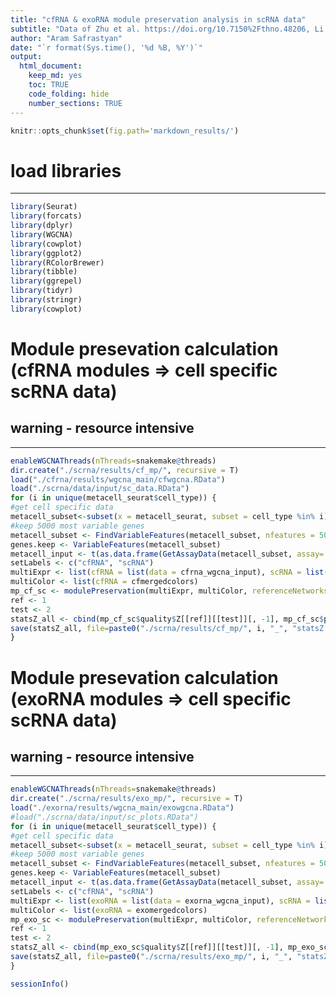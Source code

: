 ```yaml
---
title: "cfRNA & exoRNA module preservation analysis in scRNA data"
subtitle: "Data of Zhu et al. https://doi.org/10.7150%2Fthno.48206, Li et al. https://doi.org/10.1093/nar/gkx891 & MacParland et al. https://doi.org/10.1038/s41467-018-06318-7"
author: "Aram Safrastyan"
date: "`r format(Sys.time(), '%d %B, %Y')`"
output:
  html_document: 
    keep_md: yes
    toc: TRUE
    code_folding: hide
    number_sections: TRUE
---
```


<style type="text/css">
.main-container {
  max-width: 1500px;
  margin-left: auto;
  margin-right: auto;
}
</style>

```r
knitr::opts_chunk$set(fig.path='markdown_results/')
```

# load libraries
***

```r
library(Seurat)
library(forcats)
library(dplyr)
library(WGCNA)
library(cowplot)
library(ggplot2)
library(RColorBrewer)
library(tibble)
library(ggrepel)
library(tidyr)
library(stringr)
library(cowplot)
```

# Module presevation calculation (cfRNA modules => cell specific scRNA data)
## warning - resource intensive
***

```r
enableWGCNAThreads(nThreads=snakemake@threads) 
dir.create("./scrna/results/cf_mp/", recursive = T)
load("./cfrna/results/wgcna_main/cfwgcna.RData")
load("./scrna/data/input/sc_data.RData")
for (i in unique(metacell_seurat$cell_type)) {
#get cell specific data
metacell_subset<-subset(x = metacell_seurat, subset = cell_type %in% i)
#keep 5000 most variable genes
metacell_subset <- FindVariableFeatures(metacell_subset, nfeatures = 5000)
genes.keep <- VariableFeatures(metacell_subset)
metacell_input <- t(as.data.frame(GetAssayData(metacell_subset, assay='RNA', slot='data')[genes.keep,]))
setLabels <- c("cfRNA", "scRNA") 
multiExpr <- list(cfRNA = list(data = cfrna_wgcna_input), scRNA = list(data = metacell_input))
multiColor <- list(cfRNA = cfmergedcolors)
mp_cf_sc <- modulePreservation(multiExpr, multiColor, referenceNetworks = 1, nPermutations = 100, randomSeed = 1, quickCor = 0, maxModuleSize=5000, maxGoldModuleSize=5000, parallelCalculation=T)
ref <- 1 
test <- 2 
statsZ_all <- cbind(mp_cf_sc$quality$Z[[ref]][[test]][, -1], mp_cf_sc$preservation$Z[[ref]][[test]][, -1])
save(statsZ_all, file=paste0("./scrna/results/cf_mp/", i, "_", "statsZ.RData"))
}
```

# Module presevation calculation (exoRNA modules => cell specific scRNA data)
## warning - resource intensive
***

```r
enableWGCNAThreads(nThreads=snakemake@threads) 
dir.create("./scrna/results/exo_mp/", recursive = T)
load("./exorna/results/wgcna_main/exowgcna.RData")
#load("./scrna/data/input/sc_plots.RData")
for (i in unique(metacell_seurat$cell_type)) {
#get cell specific data
metacell_subset<-subset(x = metacell_seurat, subset = cell_type %in% i)
#keep 5000 most variable genes
metacell_subset <- FindVariableFeatures(metacell_subset, nfeatures = 5000)
genes.keep <- VariableFeatures(metacell_subset)
metacell_input <- t(as.data.frame(GetAssayData(metacell_subset, assay='RNA', slot='data')[genes.keep,]))
setLabels <- c("cfRNA", "scRNA") 
multiExpr <- list(exoRNA = list(data = exorna_wgcna_input), scRNA = list(data = metacell_input))
multiColor <- list(exoRNA = exomergedcolors)
mp_exo_sc <- modulePreservation(multiExpr, multiColor, referenceNetworks = 1, nPermutations = 100, randomSeed = 1, quickCor = 0, maxModuleSize=5500, maxGoldModuleSize=5500, parallelCalculation=T)
ref <- 1 
test <- 2 
statsZ_all <- cbind(mp_exo_sc$quality$Z[[ref]][[test]][, -1], mp_exo_sc$preservation$Z[[ref]][[test]][, -1])
save(statsZ_all, file=paste0("./scrna/results/exo_mp/", i, "_", "statsZ.RData"))
}
```

```r
sessionInfo()
```

